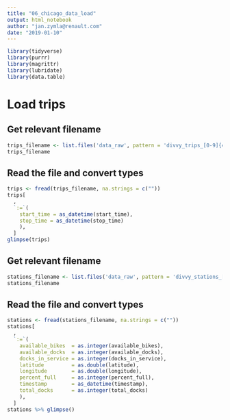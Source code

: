 ```yaml
---
title: "06_chicago_data_load"
output: html_notebook
author: "jan.zymla@renault.com"
date: "2019-01-10"
---
```


```r
library(tidyverse)
library(purrr)
library(magrittr)
library(lubridate)
library(data.table)
```

# Load trips

## Get relevant filename
```r
trips_filename <- list.files('data_raw', pattern = 'divvy_trips_[0-9]{4}(_[0-9]{2}){2}_.*\\.csv', full.names = TRUE) %>% max()
trips_filename
```

## Read the file and convert types
```r
trips <- fread(trips_filename, na.strings = c(""))
trips[
  , 
  `:=`(
    start_time = as_datetime(start_time),
    stop_time = as_datetime(stop_time)
    ), 
  ]
glimpse(trips)
```
## Get relevant filename
```r
stations_filename <- list.files('data_raw', pattern = 'divvy_stations_[0-9]{4}(_[0-9]{2}){2}_.*\\.csv', full.names = TRUE) %>% max()
stations_filename
```

## Read the file and convert types
```r
stations <- fread(stations_filename, na.strings = c(""))
stations[
  , 
  `:=`(
    available_bikes  = as.integer(available_bikes),
    available_docks  = as.integer(available_docks),
    docks_in_service = as.integer(docks_in_service),
    latitude         = as.double(latitude),
    longitude        = as.double(longitude),
    percent_full     = as.integer(percent_full),
    timestamp        = as_datetime(timestamp),
    total_docks      = as.integer(total_docks)
    ), 
  ]
stations %>% glimpse()
```

```r

```

